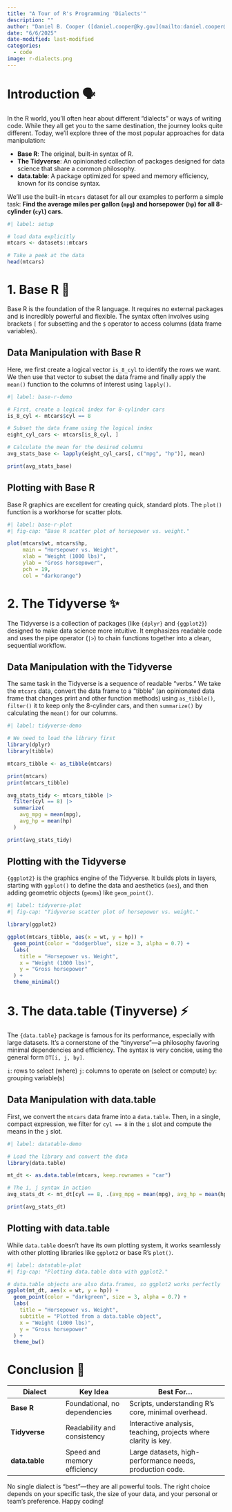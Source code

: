 ```yaml
---
title: "A Tour of R's Programming 'Dialects'"
description: ""
author: "Daniel B. Cooper ([daniel.cooper@ky.gov](mailto:daniel.cooper@ky.gov))"
date: "6/6/2025"
date-modified: last-modified
categories:
  - code
image: r-dialects.png
---
```


# Introduction 🗣️

In the R world, you'll often hear about different "dialects" or ways of writing code. While they all get you to the same destination, the journey looks quite different. Today, we'll explore three of the most popular approaches for data manipulation:

-   **Base R**: The original, built-in syntax of R.
-   **The Tidyverse**: An opinionated collection of packages designed for data science that share a common philosophy.
-   **data.table**: A package optimized for speed and memory efficiency, known for its concise syntax.

We'll use the built-in `mtcars` dataset for all our examples to perform a simple task: **Find the average miles per gallon (`mpg`) and horsepower (`hp`) for all 8-cylinder (`cyl`) cars.**

```r
#| label: setup

# load data explicitly
mtcars <- datasets::mtcars

# Take a peek at the data
head(mtcars)
```

# 1. Base R 🧱

Base R is the foundation of the R language. It requires no external packages and is incredibly powerful and flexible. The syntax often involves using brackets `[` for subsetting and the `$` operator to access columns (data frame variables).

## Data Manipulation with Base R

Here, we first create a logical vector `is_8_cyl` to identify the rows we want. We then use that vector to subset the data frame and finally apply the `mean()` function to the columns of interest using `lapply()`.

```r
#| label: base-r-demo

# First, create a logical index for 8-cylinder cars
is_8_cyl <- mtcars$cyl == 8

# Subset the data frame using the logical index
eight_cyl_cars <- mtcars[is_8_cyl, ]

# Calculate the mean for the desired columns
avg_stats_base <- lapply(eight_cyl_cars[, c("mpg", "hp")], mean)

print(avg_stats_base)
```

## Plotting with Base R

Base R graphics are excellent for creating quick, standard plots. The `plot()` function is a workhorse for scatter plots.

```r
#| label: base-r-plot
#| fig-cap: "Base R scatter plot of horsepower vs. weight."

plot(mtcars$wt, mtcars$hp,
     main = "Horsepower vs. Weight",
     xlab = "Weight (1000 lbs)",
     ylab = "Gross horsepower",
     pch = 19,
     col = "darkorange")
```

# 2. The Tidyverse ✨

The Tidyverse is a collection of packages (like `{dplyr}` and `{ggplot2}`) designed to make data science more intuitive. It emphasizes readable code and uses the pipe operator (`|>`) to chain functions together into a clean, sequential workflow.

## Data Manipulation with the Tidyverse

The same task in the Tidyverse is a sequence of readable "verbs." We take the `mtcars` data, convert the data frame to a "tibble" (an opinionated data frame that changes print and other function methods) using `as_tibble()`, `filter()` it to keep only the 8-cylinder cars, and then `summarize()` by calculating the `mean()` for our columns.

```r
#| label: tidyverse-demo

# We need to load the library first
library(dplyr)
library(tibble)

mtcars_tibble <- as_tibble(mtcars)

print(mtcars)
print(mtcars_tibble)

avg_stats_tidy <- mtcars_tibble |>
  filter(cyl == 8) |>
  summarize(
    avg_mpg = mean(mpg),
    avg_hp = mean(hp)
  )

print(avg_stats_tidy)
```

## Plotting with the Tidyverse

`{ggplot2}` is the graphics engine of the Tidyverse. It builds plots in layers, starting with `ggplot()` to define the data and aesthetics (`aes`), and then adding geometric objects (`geoms`) like `geom_point()`.

```r
#| label: tidyverse-plot
#| fig-cap: "Tidyverse scatter plot of horsepower vs. weight."

library(ggplot2)

ggplot(mtcars_tibble, aes(x = wt, y = hp)) +
  geom_point(color = "dodgerblue", size = 3, alpha = 0.7) +
  labs(
    title = "Horsepower vs. Weight",
    x = "Weight (1000 lbs)",
    y = "Gross horsepower"
  ) +
  theme_minimal()
```

# 3. The data.table (Tinyverse) ⚡

The `{data.table}` package is famous for its performance, especially with large datasets. It's a cornerstone of the "tinyverse"—a philosophy favoring minimal dependencies and efficiency. The syntax is very concise, using the general form `DT[i, j, by]`.

`i`: rows to select (where) `j`: columns to operate on (select or compute) `by`: grouping variable(s)

## Data Manipulation with data.table

First, we convert the `mtcars` data frame into a `data.table`. Then, in a single, compact expression, we filter for `cyl == 8` in the `i` slot and compute the means in the `j` slot.

```r
#| label: datatable-demo

# Load the library and convert the data
library(data.table)

mt_dt <- as.data.table(mtcars, keep.rownames = "car")

# The i, j syntax in action
avg_stats_dt <- mt_dt[cyl == 8, .(avg_mpg = mean(mpg), avg_hp = mean(hp))]

print(avg_stats_dt)
```

## Plotting with data.table

While `data.table` doesn't have its own plotting system, it works seamlessly with other plotting libraries like `ggplot2` or base R's `plot()`.

```r
#| label: datatable-plot
#| fig-cap: "Plotting data.table data with ggplot2."

# data.table objects are also data.frames, so ggplot2 works perfectly
ggplot(mt_dt, aes(x = wt, y = hp)) +
  geom_point(color = "darkgreen", size = 3, alpha = 0.7) +
  labs(
    title = "Horsepower vs. Weight",
    subtitle = "Plotted from a data.table object",
    x = "Weight (1000 lbs)",
    y = "Gross horsepower"
  ) +
  theme_bw()
```

# Conclusion 🏁

| Dialect | Key Idea | Best For... |
|------------------|---------------------|---------------------------------|
| **Base R** | Foundational, no dependencies | Scripts, understanding R's core, minimal overhead. |
| **Tidyverse** | Readability and consistency | Interactive analysis, teaching, projects where clarity is key. |
| **data.table** | Speed and memory efficiency | Large datasets, high-performance needs, production code. |

No single dialect is "best"—they are all powerful tools. The right choice depends on your specific task, the size of your data, and your personal or team's preference. Happy coding!

